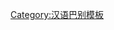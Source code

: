 {{User language-5|cmn-tianjin|介个用户'''[[:Category:cmn-tianjin 使用者|天津话]]'''嗦得'''[[:Category:cmn-tianjin-5 使用者|倍儿顺溜]]'''。|天津話|12|9}}<noinclude>[[Category:汉语巴别模板]]</noinclude>